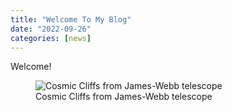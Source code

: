 ```yaml
---
title: "Welcome To My Blog"
date: "2022-09-26"
categories: [news]
---
```


Welcome! 

![Cosmic Cliffs from James-Webb telescope](profile.png)


